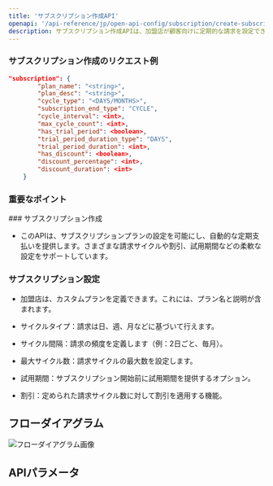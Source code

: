 ```yaml
---
title: 'サブスクリプション作成API'
openapi: '/api-reference/jp/open-api-config/subscription/create-subscription.json POST /api/v1/server-to-server-interface/subscription/payment'
description: サブスクリプション作成APIは、加盟店が顧客向けに定期的な請求を設定できるようにし、さまざまな請求間隔、試用期間、割引を備えた柔軟なプランを提供します。 
---
```


### サブスクリプション作成のリクエスト例

```json
"subscription": {
        "plan_name": "<string>",
        "plan_desc": "<string>",
        "cycle_type": "<DAYS/MONTHS>",
        "subscription_end_type": "CYCLE",
        "cycle_interval": <int>,
        "max_cycle_count": <int>,
        "has_trial_period": <boolean>,
        "trial_period_duration_type": "DAYS",
        "trial_period_duration": <int>,
        "has_discount": <boolean>,
        "discount_percentage": <int>,
        "discount_duration": <int>
    }
```

### 重要なポイント

<Info>
  ### サブスクリプション作成

  * このAPIは、サブスクリプションプランの設定を可能にし、自動的な定期支払いを提供します。さまざまな請求サイクルや割引、試用期間などの柔軟な設定をサポートしています。

  ### サブスクリプション設定

  * 加盟店は、カスタムプランを定義できます。これには、プラン名と説明が含まれます。

  * サイクルタイプ：請求は日、週、月などに基づいて行えます。

  * サイクル間隔：請求の頻度を定義します（例：2日ごと、毎月）。

  * 最大サイクル数：請求サイクルの最大数を設定します。

  * 試用期間：サブスクリプション開始前に試用期間を提供するオプション。

  * 割引：定められた請求サイクル数に対して割引を適用する機能。
</Info>

## フローダイアグラム

![フローダイアグラム画像](/images/timeline-diagram/flows-API-subs-create-jp.svg)

## APIパラメータ
